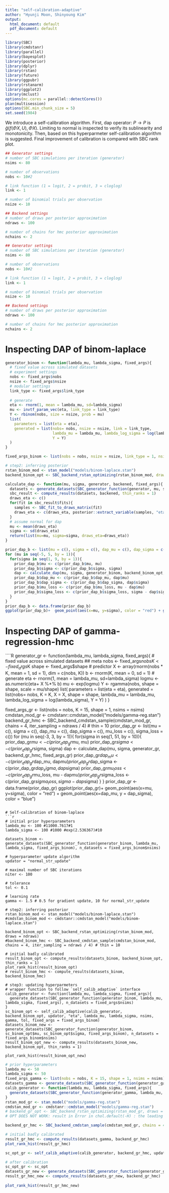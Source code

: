 ```yaml
---
title: "self-calibration-adaptive"
author: "Hyunji Moon, Shinyoung Kim"
output:
  html_document: default
  pdf_document: default
---
```

```r
library(SBC)
library(cmdstanr)
library(parallel)
library(bayesplot)
library(posterior)
library(dplyr)
library(rstan)
library(future)
library(ggpubr)
library(rstanarm)
library(ggplot2)
library(mclust)
options(mc.cores = parallel::detectCores())
plan(multisession)
options(SBC.min_chunk_size = 5)
set.seed(1984)
```

We introduce a self-calibration algorithm. First, dap operator: $P \rightarrow P$ is $\hat{g}(f(\Phi X, U), \Phi X)$. Limiting to normal is inspected to verify its sublinearity and monotonicity. Then, based on this hyperparmeter self-calibration algorithm is suggested. Final improvement of calibration is compared with SBC rank plot.

```R
## Generator settings
# number of SBC simulations per iteration (generator)
nsims <- 80

# number of observations
nobs <- 10#2

# link function (1 = logit, 2 = probit, 3 = cloglog)
link <- 1

# number of binomial trials per observation
nsize <- 10

## Backend settings
# number of draws per posterior approximation 
ndraws <- 100

# number of chains for hmc posterior approximation
nchains <- 2
```

```R
## Generator settings
# number of SBC simulations per iteration (generator)
nsims <- 80

# number of observations
nobs <- 10#2

# link function (1 = logit, 2 = probit, 3 = cloglog)
link <- 1

# number of binomial trials per observation
nsize <- 10

## Backend settings
# number of draws per posterior approximation 
ndraws <- 100

# number of chains for hmc posterior approximation
nchains <- 2
```

# Inspecting DAP of binom-laplace 
```R
generator_binom <- function(lambda_mu, lambda_sigma, fixed_args){
  # fixed value across simulated datasets
  # experiment settings
  nobs <- fixed_args$nobs
  nsize <- fixed_args$nsize
  # modular settings
  link_type <- fixed_args$link_type
  
  # generate
  eta <- rnorm(1, mean = lambda_mu, sd=lambda_sigma)
  mu <- invtf_param_vec(eta, link_type = link_type)
  Y <- rbinom(nobs, size = nsize, prob = mu) 
  list(
    parameters = list(eta = eta),
    generated = list(nobs= nobs, nsize = nsize, link = link_type,
                     lambda_mu = lambda_mu, lambda_log_sigma = log(lambda_sigma), 
                     Y = Y)
  )
}

fixed_args_binom <- list(nobs = nobs, nsize = nsize, link_type = 1, nsims = nsims, ndraws = ndraws)

# step2: inferring posterior
rstan_binom_mod <- stan_model("models/binom-laplace.stan")
backend_binom_opt <- SBC_backend_rstan_optimizing(rstan_binom_mod, draws = ndraws)

calculate_dap <- function(mu, sigma, generator, backened, fixed_args){
  datasets <- generate_datasets(SBC_generator_function(generator, mu, sigma, fixed_args), n_datasets = fixed_args$nsims)
  sbc_result <- compute_results(datasets, backened, thin_ranks = 1)
  draws_eta <- c()
  for(fit in sbc_result$fits){
    samples <- SBC_fit_to_draws_matrix(fit)
    draws_eta <- c(draws_eta, posterior::extract_variable(samples, "eta"))
  }
  # assume normal for dap
  mu <- mean(draws_eta)
  sigma <- sd(draws_eta)
  return(list(mu=mu, sigma=sigma, draws_eta=draws_eta))
}

prior_dap_b <- list(mu = c(), sigma = c(), dap_mu = c(), dap_sigma = c(), mu_loss = c(), sigma_loss = c())
for (mu in seq(-5, 5, by = 1)){
  for(sigma in seq(1, 9, by = 1)){
    prior_dap_b$mu <- c(prior_dap_b$mu, mu)
    prior_dap_b$sigma <- c(prior_dap_b$sigma, sigma)
    dap <- calculate_dap(mu, sigma, generator_binom, backend_binom_opt, fixed_args_binom)
    prior_dap_b$dap_mu <- c(prior_dap_b$dap_mu, dap$mu)
    prior_dap_b$dap_sigma <- c(prior_dap_b$dap_sigma, dap$sigma)
    prior_dap_b$mu_loss <- c(prior_dap_b$mu_loss, mu - dap$mu)
    prior_dap_b$sigma_loss <- c(prior_dap_b$sigma_loss, sigma - dap$sigma)
  }
}
prior_dap_b <- data.frame(prior_dap_b)
ggplot(prior_dap_b)+  geom_point(aes(x=mu, y=sigma), color = "red") + geom_point(aes(x=dap_mu, y = dap_sigma), color = "blue")
```

# Inspecting DAP of gamma-regression-hmc
````R
generator_gr <- function(lambda_mu, lambda_sigma, fixed_args){
  # fixed value across simulated datasets
  ## meta
  nobs <- fixed_args$nobs
  K <- fixed_args$K
  shape <- fixed_args$shape
  # predictor
  X <- array(rnorm(nobs * K, mean = 1, sd = 1), dim = c(nobs, K))
  b <- rnorm(K, mean = 0, sd = 1)
  # generate
  eta <- rnorm(1, mean = lambda_mu, sd=lambda_sigma)
  logmu <- as.numeric(eta+ X %*% b)
  mu <- exp(logmu)
  Y <- rgamma(nobs, shape = shape, scale = mu/shape) 
  list(
    parameters = list(eta = eta),
    generated = list(nobs= nobs, K = K, X = X, shape = shape,
                          lambda_mu = lambda_mu, lambda_log_sigma = log(lambda_sigma), 
                          Y = Y)
  )
}

fixed_args_gr <- list(nobs = nobs, K = 15, shape = 1, nsims = nsims)
cmdstan_mod_gr <- cmdstanr::cmdstan_model("models/gamma-reg.stan")
backend_gr_hmc <- SBC_backend_cmdstan_sample(cmdstan_mod_gr, chains = 4, iter_sampling = ndraws / 4) # thin = 10
prior_dap_gr <- list(mu = c(), sigma = c(), dap_mu = c(), dap_sigma = c(), mu_loss = c(), sigma_loss = c())
for (mu in seq(-3, 3, by = 1)){
  for(sigma in seq(1, 51, by = 10)){
    prior_dap_gr$mu <- c(prior_dap_gr$mu, mu)
    prior_dap_gr$sigma <- c(prior_dap_gr$sigma, sigma)
    dap <- calculate_dap(mu, sigma, generator_gr, backend_gr_hmc, fixed_args_gr)
    prior_dap_gr$dap_mu <- c(prior_dap_gr$dap_mu, dap$mu)
    prior_dap_gr$dap_sigma <- c(prior_dap_gr$dap_sigma, dap$sigma)
    prior_dap_gr$mu_loss <- c(prior_dap_gr$mu_loss, mu - dap$mu)
    prior_dap_gr$sigma_loss <- c(prior_dap_gr$sigma_loss, sigma - dap$sigma)
  }
}
prior_dap_gr <- data.frame(prior_dap_gr)
ggplot(prior_dap_gr)+  geom_point(aes(x=mu, y=sigma), color = "red") + geom_point(aes(x=dap_mu, y = dap_sigma), color = "blue")
```

# Self-calibration of binom-laplace
```r
# initial prior hyperparameters
lambda_mu <- 100 #11000.7617#1
lambda_sigma <- 100 #1000 #exp(2.536367)#10

datasets_binom <- generate_datasets(SBC_generator_function(generator_binom, lambda_mu, lambda_sigma, fixed_args_binom), n_datasets = fixed_args_binom$nsims)

# hyperparameter update algorithm 
updator = "normal_str_update"

# maximal number of SBC iterations
niter <- 100

# tolerance
tol <- 0.1

# learning rate
gamma <- 1.5 # 0.5 for gradient update, 10 for normal_str_update

# step2: inferring posterior
rstan_binom_mod <- stan_model("models/binom-laplace.stan")
#cmdstan_binom_mod <- cmdstanr::cmdstan_model("models/binom-laplace.stan")

backend_binom_opt <- SBC_backend_rstan_optimizing(rstan_binom_mod, draws = ndraws)
#backend_binom_hmc <- SBC_backend_cmdstan_sample(cmdstan_binom_mod, chains = 4, iter_sampling = ndraws / 4) # thin = 10

# initial badly calibrated
result_binom_opt <- compute_results(datasets_binom, backend_binom_opt, thin_ranks = 1)
plot_rank_hist(result_binom_opt)
# result_binom_hmc <- compute_results(datasets_binom, backend_binom_hmc)

# step3: updating hyperparmeters
# wrapper function to follow `self_calib_adaptive` interface
calib_generator <- function(lambda_mu, lambda_sigma, fixed_args){
  generate_datasets(SBC_generator_function(generator_binom, lambda_mu, lambda_sigma, fixed_args), n_datasets = fixed_args$nsims)
}
sc_binom_opt <- self_calib_adaptive(calib_generator, backend_binom_opt, updator, "eta", lambda_mu, lambda_sigma, nsims, gamma, tol, fixed_args = fixed_args_binom)
datasets_binom_new <- generate_datasets(SBC_generator_function(generator_binom, sc_binom_opt$mu, sc_binom_opt$sigma, fixed_args_binom), n_datasets = fixed_args_binom$nsims)
result_binom_opt_new <- compute_results(datasets_binom_new, backend_binom_opt, thin_ranks = 1)
    
plot_rank_hist(result_binom_opt_new)
```

```R
# prior hyperparameters
lambda_mu <- 50
lambda_sigma <- 50
fixed_args_gamma <- list(nobs = nobs, K = 15, shape = 1, nsims = nsims)
datasets_gamma <- generate_datasets(SBC_generator_function(generator_gamma, lambda_mu, lambda_sigma, fixed_args_gamma), n_datasets = nsims)
calib_generator <- function(lambda_mu, lambda_sigma, fixed_args){
  generate_datasets(SBC_generator_function(generator_gamma, lambda_mu, lambda_sigma, fixed_args), n_datasets = fixed_args$nsims)
}
rstan_mod_gr <- stan_model("models/gamma-reg.stan")
cmdstan_mod_gr <- cmdstanr::cmdstan_model("models/gamma-reg.stan")
# backend_gr_opt <- SBC_backend_rstan_optimizing(rstan_mod_gr, draws = ndraws)
# OPT DOES NOT WORK: result in Error in chol.default(-H) : the leading minor of order 13 is not positive definite

backend_gr_hmc <- SBC_backend_cmdstan_sample(cmdstan_mod_gr, chains = 4, iter_sampling = ndraws / 4) # thin = 10

# initial badly calibrated
result_gr_hmc <- compute_results(datasets_gamma, backend_gr_hmc)
plot_rank_hist(result_gr_hmc)

sc_opt_gr <- self_calib_adaptive(calib_generator, backend_gr_hmc, updator, "eta", lambda_mu, lambda_sigma, nsims, gamma, tol, fixed_args = fixed_args_gamma)

# after calibration
sc_opt_gr <- sc_opt
datasets_gr_new <- generate_datasets(SBC_generator_function(generator_gamma, sc_opt_gr$mu, sc_opt_gr$sigma, fixed_args_gamma), n_datasets = fixed_args_gamma$nsims)
result_gr_hmc_new <- compute_results(datasets_gr_new, backend_gr_hmc)
    
plot_rank_hist(result_gr_hmc_new)
```
